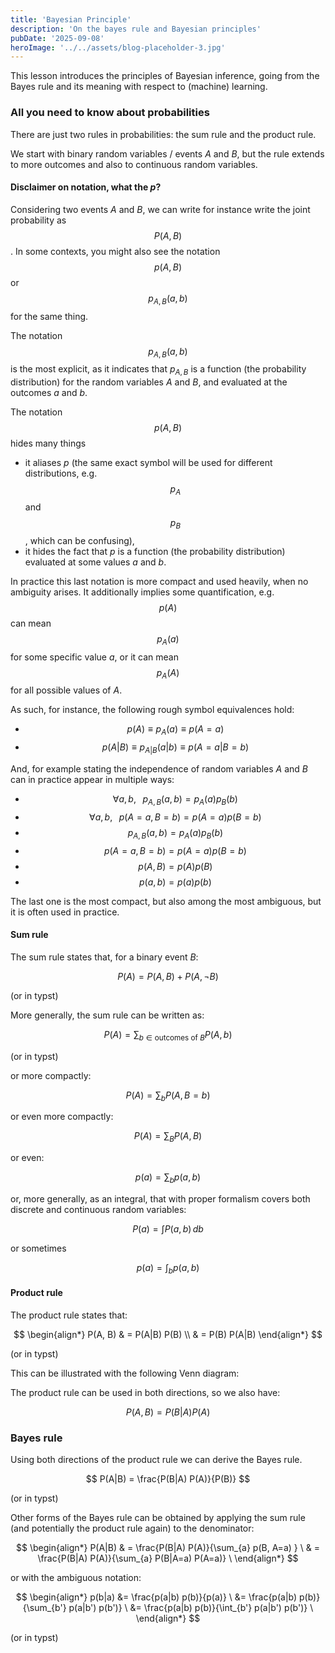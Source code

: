 ```yaml
---
title: 'Bayesian Principle'
description: 'On the bayes rule and Bayesian principles'
pubDate: '2025-09-08'
heroImage: '../../assets/blog-placeholder-3.jpg'
---
```




This lesson introduces the principles of Bayesian inference, going from the Bayes rule and its meaning with respect to (machine) learning.

### All you need to know about probabilities

There are just two rules in probabilities: the sum rule and the product rule.

We start with binary random variables / events $A$ and $B$, but the rule extends to more outcomes and also to continuous random variables.

#### Disclaimer on notation, what the $p$?

Considering two events $A$ and $B$, we can write for instance write the joint probability as $$P(A, B)$$.
In some contexts, you might also see the notation $$p(A, B)$$ or $$p_{A,B}(a, b)$$ for the same thing.

The notation $$p_{A,B}(a, b)$$ is the most explicit, as it indicates that $p_{A,B}$ is a function (the probability distribution) for the random variables $A$ and $B$, and evaluated at the outcomes $a$ and $b$.

The notation $$p(A,B)$$ hides many things

- it aliases $p$ (the same exact symbol will be used for different distributions, e.g. $$p_A$$ and $$p_B$$, which can be confusing),
- it hides the fact that $p$ is a function (the probability distribution) evaluated at some values $a$ and $b$.

In practice this last notation is more compact and used heavily, when no ambiguity arises.
It additionally implies some quantification, e.g. $$p(A)$$ can mean $$p_A(a)$$ for some specific value $a$, or it can mean $$p_A(A)$$ for all possible values of $A$.

As such, for instance, the following rough symbol equivalences hold:

- $$p(A) \equiv p_A(a) \equiv p(A=a)$$
- $$p(A | B) \equiv p_{A|B}(a | b) \equiv p(A=a | B=b)$$

And, for example stating the independence of random variables $A$ and $B$ can in practice appear in multiple ways:

- $$\forall a,b, \;\;\; p_{A,B}(a,b) = p_A(a)p_B(b)$$
- $$\forall a,b, \;\;\; p(A=a, B=b) = p(A=a)p(B=b)$$
- $$p_{A,B}(a,b) = p_A(a)p_B(b)$$
- $$p(A=a, B=b) = p(A=a)p(B=b)$$
- $$p(A,B) = p(A)p(B)$$
- $$p(a,b) = p(a)p(b)$$

The last one is the most compact, but also among the most ambiguous, but it is often used in practice.

#### Sum rule

The sum rule states that, for a binary event $B$:

$$
P(A) = P(A, B) + P(A, \neg B)
$$

(or in typst) <T block v='P(A) = P(A, B) + P(A, not B)' />


More generally, the sum rule can be written as:

$$
P(A) = \sum_{b \in \text{outcomes of } B} P(A, b)
$$

(or in typst) <T block v='P(A) = sum_(b in "outcomes of " B) P(A, B=b)' />

or more compactly:

$$
P(A) = \sum_{b} P(A, B=b)
$$

or even more compactly:

$$
P(A) = \sum_{B} P(A, B)
$$

or even:

$$
p(a) = \sum_{b} p(a, b)
$$

or, more generally, as an integral, that with proper formalism covers both discrete and continuous random variables:

$$
P(a) = \int P(a, b) \, db
$$

or sometimes

$$
p(a) = \int_b p(a, b)
$$

#### Product rule

The product rule states that:

$$
\begin{align*}
P(A, B)
& = P(A|B) P(B) \\
& = P(B) P(A|B)
\end{align*}
$$

(or in typst) <T block v='
P(A, B)
& = P(A|B) P(B) \
& = P(B) P(A|B)
' />

This can be illustrated with the following Venn diagram:

<Cetz block v='
let base = teal;
cetz-venn.venn2(
    name: "venn",
    b-stroke: base.darken(20%),
    ab-stroke: base.darken(20%),
    ab-fill: base,
    ab-layer: 1,
    b-fill: base.lighten(50%),
    a-stroke: gray,
)
on-layer(2, content("venn.a", [A]));
on-layer(2, content("venn.b", [B]));
on-layer(2, content("venn.ab", [AB]));
' />

The product rule can be used in both directions, so we also have:

$$
P(A, B) = P(B|A) P(A)
$$


### Bayes rule

Using both directions of the product rule we can derive the Bayes rule.

$$
P(A|B) = \frac{P(B|A) P(A)}{P(B)}
$$

(or in typst) <T block v='P(A|B) = (P(B|A) P(A)) / P(B)' />

Other forms of the Bayes rule can be obtained by applying the sum rule (and potentially the product rule again) to the denominator:

$$
\begin{align*}
P(A|B)
& = \frac{P(B|A) P(A)}{\sum_{a} p(B, A=a) } \
& = \frac{P(B|A) P(A)}{\sum_{a} P(B|A=a) P(A=a)} \
\end{align*}
$$

or with the ambiguous notation:

$$
\begin{align*}
p(b|a) &= \frac{p(a|b) p(b)}{p(a)} \
&= \frac{p(a|b) p(b)}{\sum_{b'} p(a|b') p(b')} \
&= \frac{p(a|b) p(b)}{\int_{b'} p(a|b') p(b')} \
\end{align*}
$$

(or in typst) <T block v="
p(b|a) = (p(a|b) p(b)) / p(a)
& = (p(a|b) p(b)) / (sum_(b') p(a|b') p(b'))
& = (p(a|b) p(b)) / (integral_(b') p(a|b') p(b'))
" />
